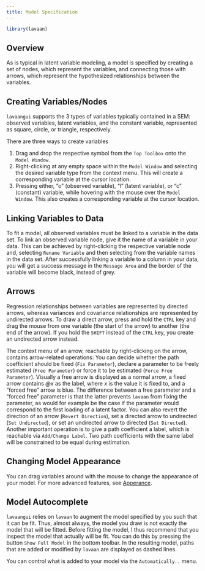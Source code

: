 ```yaml
---
title: Model Specification
---
```


```r
library(lavaan)
```

## Overview

As is typical in latent variable modeling, a model is specified by creating a set of nodes, which represent the variables, and connecting those with arrows, which represent the hypothesized relationships between the variables.

## Creating Variables/Nodes

`lavaangui` supports the 3 types of variables typically contained in a SEM: observed variables, latent variables, and the constant variable, represented as square, circle, or triangle, respectively. 

There are three ways to create variables

1. Drag and drop the respective symbol from the `Top Toolbox` onto the `Model Window`. 
2. Right-clicking at any empty space within the `Model Window` and selecting the desired variable type from the context menu. This will create a corresponding variable at the cursor location.
3. Pressing either, "o" (observed variable), "l" (latent variable), or "c" (constant) variable, while hovering with the mouse over the `Model Window`. This also creates a corresponding variable at the cursor location.

## Linking Variables to Data

To fit a model, all observed variables must be linked to a variable in the data set. To link an observed variable node, give it the name of a variable in your data. This can be achieved by right-clicking the respective variable node and, selecting `Rename Variable` and then selecting from the variable names in the data set. After successfully linking a variable to a column in your data, you will get a success message in the `Message Area` and the border of the variable will become black, instead of grey.

## Arrows

Regression relationships between variables are represented by directed arrows, whereas variances and covariance relationships are represented by undirected arrows. To draw a direct arrow, press and hold the `CTRL` key and drag the mouse from one variable (the start of the arrow) to another (the end of the arrow). If you hold the `SHIFT` instead of the `CTRL` key, you create an undirected arrow instead.

The context menu of an arrow, reachable by right-clicking on the arrow, contains arrow-related operations: You can decide whether the path coefficient should be fixed  (`Fix Parameter`), declare a parameter to be freely estimated (`Free Parameter`) or force it to be estimated (`Force Free Parameter`). Visually a free arrow is displayed as a normal arrow, a fixed arrow contains *\@x* as the label, where *x* is the value it is fixed to, and a "forced free" arrow is blue. The difference between a free parameter and a "forced free" parameter is that the latter prevents `lavaan` from fixing the parameter, as would for example be the case if the parameter would correspond to the first loading of a latent factor. You can also revert the direction of an arrow (`Revert Direction`), set a directed arrow to undirected (`Set Undirected`), or set an undirected arrow to directed (`Set Directed`). Another important operation is to give a path coefficient a label, which is reachable via `Add/Change Label`. Two path coefficients with the same label will be constrained to be equal during estimation.

## Changing Model Appearance

You can drag variables around with the mouse to change the appearance of your model. For more advanced features, see [Apperance](./appearance.qmd).

## Model Autocomplete

`lavaangui` relies on `lavaan` to augment the model specified by you such that it can be fit. Thus, almost always, the model you draw is not exactly the model that will be fitted. Before fitting the model, I thus recommend that you inspect the model that actually will be fit. You can do this by pressing the button `Show Full Model` in the bottom toolbar. In the resulting model, paths that are added or modified by `lavaan` are displayed as dashed lines.

You can control what is added to your model via the `Automatically..` menu. 